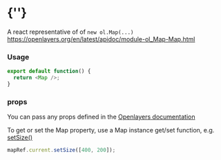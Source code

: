  
<Meta of={MapStories} />
 
# {'<Map />'}
 
A react representative of of `new ol.Map(...)` 
https://openlayers.org/en/latest/apidoc/module-ol_Map-Map.html
<Story of={MapStories.Primary} />

### Usage
```typescript
export default function() {
  return <Map />;
}
```


### props

You can pass any props defined in the 
[Openlayers documentation](https://openlayers.org/en/latest/apidoc/module-ol_Map-Map.html)

To get or set the Map property, use a Map instance get/set function,
e.g. [setSize()](https://openlayers.org/en/latest/apidoc/module-ol_Map-Map.html#setSize)
```javascript
mapRef.current.setSize([400, 200]);
```



